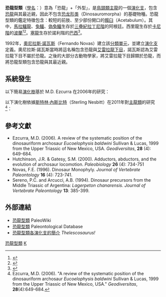 {{Distinguish|恐龙形态类}}
{{Automatic Taxobox
| fossil_range = {{fossilrange|244|0}}[[三疊紀|三疊紀]]中期 → [[全新世|现代]]
| image = Marasuchus.JPG 
| image_caption = [[馬拉鱷龍|馬拉鱷龍]]的骨架模型
| taxon = Dinosauriformes
| authority = [[奧尼拉斯·諾瓦斯|Novas]], 1992
| subdivision_ranks = [[演化支|演化支]]
| subdivision = 
*†[[马拉鳄龙属|马拉鳄龙属]] ''Marasuchus''
*†[[兔鳄属|兔鳄属]] ''Lagosuchus''
*{{link-en|龍群類|Dracohors}} ''Dracohors''
**†[[尼亚萨龙属|尼亚萨龙属]] ''Nyasasaurus''
**†[[跳龙属|跳龙属]] ''Saltopus''
**†[[西里龙科|西里龙科]] Silesauridae
**[[恐龙总目|恐龙总目]] Dinosauria
}}

'''恐龍型類'''（[[學名|學名]]：{{lang|la|Dinosauriformes}}）意為「恐龍」+「外型」，是[[鳥頸類主龍|鳥頸類主龍]]的一個[[演化支|演化支]]，包含[[恐龍|恐龍]]與其最近親，因此不包含[[恐龙形类|恐龙形类]]（Dinosauromorpha）的基礎物種。恐龍型類的鑑定特徵包含：較短的前肢、至少部份開口的[[髖臼|髖臼]]（Acetabulum）。其中，[[馬拉鱷龍|馬拉鱷龍]]、[[兔鱷|兔鱷]]、[[偽兔鱷|偽兔鱷]]生存於[[三疊紀|三疊紀]][[拉丁尼階|拉丁尼階]]的阿根廷。西里龍生存於[[卡尼階|卡尼階]]的[[波蘭|波蘭]]<ref name=RIetal07>{{cite journal |last=Irmis |first=Randall B. |coauthors=Nesbitt, Sterling J.; Padian, Kevin; Smith, Nathan D.; Turner, Alan H.; Woody, Daniel; and Downs, Alex |year=2007 |title=A Late Triassic dinosauromorph assemblage from New Mexico and the rise of dinosaurs |journal=Science |volume=317 |pages=358–361 |doi=10.1126/science.1143325 |pmid=17641198 |issue=5836}}</ref><ref name=SNetal09>{{cite journal |last=Nesbitt |first=Sterling J. |coauthors=Irmis, Randall B.; Parker, William G.; Smith, Nathan D.; Turner, Alan H.; and Rowe, Timothy |year=2009 |title=Hindlimb osteology and distribution of basal dinosauromorphs from the Late Triassic of North America |journal=Journal of Vertebrate Paleontology |volume=29 |issue=2 |unused_data=|pages=498–516}}</ref>。[[塞龍|塞龍]]生存於諾利階的[[巴西|巴西]]<ref name=FL06>{{cite journal |last=Ferigolo |first=J. |coauthors=and Langer, M.C. |year=2006 |url=http://www.journalsonline.tandf.co.uk/(ciigzuqwmoomny2lspjqn155)/app/home/contribution.asp?referrer=parent&backto=issue,3,14;journal,1,8;linkingpublicationresults,1:300240,1 |title=A Late Triassic dinosauriform from south Brazil and the origin of the ornithischian predentary bone |journal=Historical Biology |volume=19 |issue=1 |pages=1–11 |access-date=2010-02-04 |archive-date=2019-09-19 |archive-url=https://web.archive.org/web/20190919070422/http://www.journalsonline.tandf.co.uk/(ciigzuqwmoomny2lspjqn155)/app/home/contribution.asp?referrer=parent&backto=issue,3,14;journal,1,8;linkingpublicationresults,1:300240,1 |dead-url=yes }}</ref>。

1992年，[[奧尼拉斯·諾瓦斯|奧尼拉斯·諾瓦斯]]（Fernando Novas）建立該[[分類單元|分類單元]]，並建立[[演化支|演化支]]定義。奧尼拉斯·諾瓦斯當時將這名稱包含恐龍與[[艾雷拉龍下目|艾雷拉龍下目]]，諾瓦斯認為艾雷拉龍下目不屬於恐龍。之後的大部分古動物學家，將艾雷拉龍下目歸類於恐龍，而將恐龍型類包含恐龍與其最近親。

== 系統發生 ==
以下簡易[[演化樹|演化樹]]基於 M.D. Ezcurra 在2006年的研究：
{{clade| style=font-size:100%
|label1='''恐龍型類'''
|1={{clade
   |1=''[[馬拉鱷龍|馬拉鱷龍]]''
   |label2=
   |2={{clade 
      |1=''[[偽兔鱷|偽兔鱷]]''
      |label2=
      |2={{clade
         |1=''[[西里龍|西里龍]]''
         |label2=
         |2={{clade
            |1=''[[真腔骨龍|真腔骨龍]]''
            |2=[[恐龍總目|恐龍總目]]
            }}
         }}
      }} 
   }}
}}

以下演化樹依據[[斯特林·內斯比特|斯特林·內斯比特]]（Sterling Nesbitt）在2011年對[[主龍類|主龍類]]的研究<ref name=Ezcurra06>Ezcurra, M.D. (2006). "A review of the systematic position of the dinosauriform archosaur ''Eucoelophysis baldwini'' Sullivan & Lucas, 1999 from the Upper Triassic of New Mexico, USA." ''Geodiversitas'', '''28'''(4):649-684.</ref>：

{{clade| style=font-size:100%
|label1='''恐龍型類'''
|1={{clade
   |1=''[[馬拉鱷龍|馬拉鱷龍]]''
   |label2=
   |2={{clade 
      |1=[[西里龍科|西里龍科]]
      |label2=[[恐龍總目|恐龍總目]]
      |2={{clade
         |1=[[鳥臀目|鳥臀目]]
         |label2=[[蜥臀目|蜥臀目]]
         |2={{clade
            |1=[[蜥腳亞目|蜥腳亞目]]
            |2=[[獸腳亞目|獸腳亞目]] }} }} }} }} }}

== 參考文獻 ==
{{reflist}}
*Ezcurra, M.D. (2006). A review of the systematic position of the dinosauriform archosaur ''Eucoelophysis baldwini'' Sullivan & Lucas, 1999 from the Upper Triassic of New Mexico, USA. ''Geodiversitas'', '''28''' (4): 649-684. 
*Hutchinson, J.R. & Gatesy, S.M. (2000). Adductors, abductors, and the evolution of archosaur locomotion. ''Paleobiology'' '''26''' (4): 734-751
*Novas, F.E. (1996). Dinosaur Monophyly. ''Journal of Vertebrate Paleontology'' '''16''' (4): 723-741.
*Sereno, P.C. and Arcucci, A.B. (1994). Dinosaur precursors from the Middle Triassic of Argentina: ''Lagerpeton chanarensis''. ''Journal of Vertebrate Paleontology'' '''13''': 385-399.

== 外部連結 ==
* [https://web.archive.org/web/20131203015352/http://www.palaeos.org/Dinosauriformes 恐龍型類] PaleoWiki
* [http://paleodb.org/cgi-bin/bridge.pl?action=checkTaxonInfo&taxon_name=Dinosauriformes 恐龍型類] {{Wayback|url=http://paleodb.org/cgi-bin/bridge.pl?action=checkTaxonInfo&taxon_name=Dinosauriformes |date=20120210040139 }} Paleontological Database
* [https://web.archive.org/web/20090727131406/http://www.thescelosaurus.com/dinosauromorpha.htm 恐龍型類各演化支的簡介] ''Thelescosaurus!''

{{主龍形下綱|A.}}
{{Portal bar|恐龙|灭绝与濒危物种|兩棲爬行動物|動物|生物学}}
{{Taxonbar|from=Q2740164}}

[[Category:恐龍型類|]]
[[Category:1992年描述的分類群|K]]